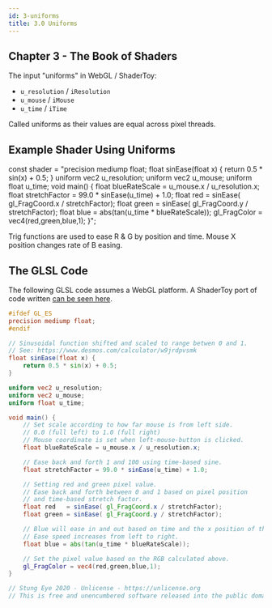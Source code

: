 ```yaml
---
id: 3-uniforms
title: 3.0 Uniforms
---
```


## Chapter 3 - The Book of Shaders

The input "uniforms" in WebGL / ShaderToy:

- `u_resolution` / `iResolution`
- `u_mouse` / `iMouse`
- `u_time` / `iTime`

Called uniforms as their values are equal across pixel threads.

## Example Shader Using Uniforms

const shader =
  "precision mediump float; float sinEase(float x) { return 0.5 * sin(x) + 0.5; } uniform vec2 u_resolution; uniform vec2 u_mouse; uniform float u_time; void main() { float blueRateScale = u_mouse.x / u_resolution.x; float stretchFactor = 99.0 * sinEase(u_time) + 1.0; float red   = sinEase( gl_FragCoord.x / stretchFactor); float green = sinEase( gl_FragCoord.y / stretchFactor); float blue = abs(tan(u_time * blueRateScale)); gl_FragColor = vec4(red,green,blue,1); }";

<ResponsiveShader maxWidth="530" height="320" fragShader={shader} />

Trig functions are used to ease R & G by position and time. Mouse X position changes rate of B easing.

## The GLSL Code

The following GLSL code assumes a WebGL platform. A ShaderToy port of code written [can be seen here](https://www.shadertoy.com/view/3tscz7).

```glsl
#ifdef GL_ES
precision mediump float;
#endif

// Sinusoidal function shifted and scaled to range betwen 0 and 1.
// See: https://www.desmos.com/calculator/w9jrdpvsmk
float sinEase(float x) {
	return 0.5 * sin(x) + 0.5;
}

uniform vec2 u_resolution;
uniform vec2 u_mouse;
uniform float u_time;

void main() {
    // Set scale according to how far mouse is from left side.
    // 0.0 (full left) to 1.0 (full right)
    // Mouse coordinate is set when left-mouse-button is clicked.
    float blueRateScale = u_mouse.x / u_resolution.x;

    // Ease back and forth 1 and 100 using time-based sine.
    float stretchFactor = 99.0 * sinEase(u_time) + 1.0;

    // Setting red and green pixel value.
    // Ease back and forth between 0 and 1 based on pixel position
    // and time-based stretch factor.
    float red   = sinEase( gl_FragCoord.x / stretchFactor);
    float green = sinEase( gl_FragCoord.y / stretchFactor);

    // Blue will ease in and out based on time and the x position of the mouse.
    // Ease speed increases from left to right.
    float blue = abs(tan(u_time * blueRateScale));

    // Set the pixel value based on the RGB calculated above.
    gl_FragColor = vec4(red,green,blue,1);
}

// Stung Eye 2020 - Unlicense - https://unlicense.org
// This is free and unencumbered software released into the public domain.
```
